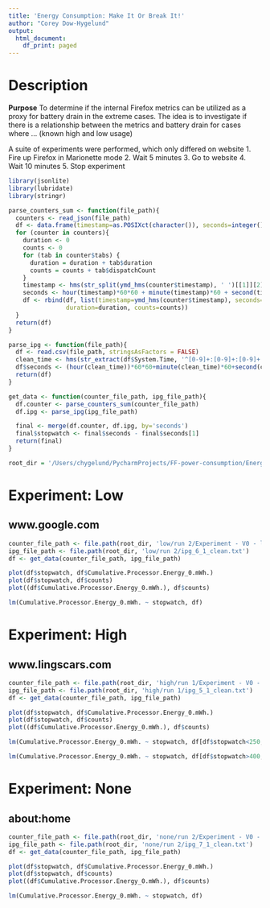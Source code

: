 ```yaml
---
title: 'Energy Consumption: Make It Or Break It!'
author: "Corey Dow-Hygelund"
output:
  html_document:
    df_print: paged
---
```


# Description
**Purpose** To determine if the internal Firefox metrics can be utilized as a proxy for battery drain in the extreme cases. The idea is to investigate if there is a relationship between the metrics and battery drain for cases where   ... (known high and low usage) 

A suite of experiments were performed, which only differed on website
1. Fire up Firefox in Marionette mode
2. Wait 5 minutes
3. Go to website
4. Wait 10 minutes
5. Stop experiment

```r
library(jsonlite)
library(lubridate)
library(stringr)

parse_counters_sum <- function(file_path){
  counters <- read_json(file_path)
  df <- data.frame(timestamp=as.POSIXct(character()), seconds=integer(), duration=integer(), counters=integer())
  for (counter in counters){
    duration <- 0
    counts <- 0
    for (tab in counter$tabs) {
      duration = duration + tab$duration
      counts = counts + tab$dispatchCount
    }
    timestamp <- hms(str_split(ymd_hms(counter$timestamp), ' ')[[1]][2])
    seconds <- hour(timestamp)*60*60 + minute(timestamp)*60 + second(timestamp)
    df <- rbind(df, list(timestamp=ymd_hms(counter$timestamp), seconds=seconds, 
                duration=duration, counts=counts))
  }
  return(df)
}

parse_ipg <- function(file_path){
  df <- read.csv(file_path, stringsAsFactors = FALSE)
  clean_time <- hms(str_extract(df$System.Time, '^[0-9]+:[0-9]+:[0-9]+'))
  df$seconds <- (hour(clean_time))*60*60+minute(clean_time)*60+second(clean_time)
  return(df)
}

get_data <- function(counter_file_path, ipg_file_path){
  df.counter <- parse_counters_sum(counter_file_path)
  df.ipg <- parse_ipg(ipg_file_path)

  final <- merge(df.counter, df.ipg, by='seconds')
  final$stopwatch <- final$seconds - final$seconds[1]
  return(final)
}
```


```r
root_dir = '/Users/chygelund/PycharmProjects/FF-power-consumption/Energy_Consumption/experiments/intel_pg_battery_report/data/make_or_break/'
```

# Experiment: Low
## www.google.com

```r
counter_file_path <- file.path(root_dir, 'low/run 2/Experiment - V0 - low_6_perf_counters.json')
ipg_file_path <- file.path(root_dir, 'low/run 2/ipg_6_1_clean.txt')
df <- get_data(counter_file_path, ipg_file_path)
```

```r
plot(df$stopwatch, df$Cumulative.Processor.Energy_0.mWh.)
plot(df$stopwatch, df$counts)
plot((df$Cumulative.Processor.Energy_0.mWh.), df$counts)
```

 
```r
lm(Cumulative.Processor.Energy_0.mWh. ~ stopwatch, df)
```

# Experiment: High
## www.lingscars.com

```r
counter_file_path <- file.path(root_dir, 'high/run 1/Experiment - V0 - high_5_perf_counters.json')
ipg_file_path <- file.path(root_dir, 'high/run 1/ipg_5_1_clean.txt')
df <- get_data(counter_file_path, ipg_file_path)
```

```r
plot(df$stopwatch, df$Cumulative.Processor.Energy_0.mWh.)
plot(df$stopwatch, df$counts)
plot((df$Cumulative.Processor.Energy_0.mWh.), df$counts)
```

```r
lm(Cumulative.Processor.Energy_0.mWh. ~ stopwatch, df[df$stopwatch<250, ])
```
```r
lm(Cumulative.Processor.Energy_0.mWh. ~ stopwatch, df[df$stopwatch>400, ])
```

# Experiment: None
## about:home

```r
counter_file_path <- file.path(root_dir, 'none/run 2/Experiment - V0 - none_7_perf_counters.json')
ipg_file_path <- file.path(root_dir, 'none/run 2/ipg_7_1_clean.txt')
df <- get_data(counter_file_path, ipg_file_path)
```

```r
plot(df$stopwatch, df$Cumulative.Processor.Energy_0.mWh.)
plot(df$stopwatch, df$counts)
plot((df$Cumulative.Processor.Energy_0.mWh.), df$counts)
```

```r
lm(Cumulative.Processor.Energy_0.mWh. ~ stopwatch, df)
```
